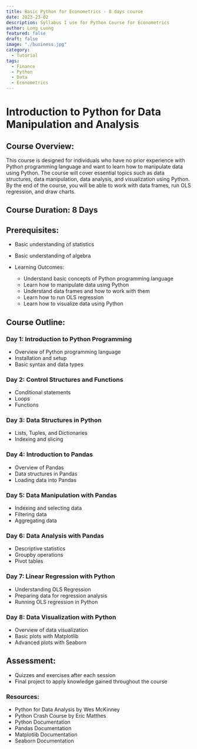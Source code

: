 ```yaml
---
title: Basic Python for Econometrics - 8 days course
date: 2023-23-02
description: Syllabus I use for Python Course for Econometrics
author: Long Luong
featured: false
draft: false
image: "./business.jpg"
category:
  - Tutorial
tags:
  - Finance
  - Python
  - Data
  - Econometrics
---
```


# Introduction to Python for Data Manipulation and Analysis

## Course Overview:
This course is designed for individuals who have no prior experience with Python programming language and want to learn how to manipulate data using Python. The course will cover essential topics such as data structures, data manipulation, data analysis, and visualization using Python. By the end of the course, you will be able to work with data frames, run OLS regression, and draw charts.

## Course Duration: 8 Days

## Prerequisites:

- Basic understanding of statistics
- Basic understanding of algebra
- Learning Outcomes:

    - Understand basic concepts of Python programming language
    - Learn how to manipulate data using Python
    - Understand data frames and how to work with them
    - Learn how to run OLS regression
    - Learn how to visualize data using Python

## Course Outline:

### Day 1: Introduction to Python Programming

- Overview of Python programming language
- Installation and setup
- Basic syntax and data types
### Day 2: Control Structures and Functions

- Conditional statements
- Loops
- Functions
### Day 3: Data Structures in Python

- Lists, Tuples, and Dictionaries
- Indexing and slicing
### Day 4: Introduction to Pandas

- Overview of Pandas
- Data structures in Pandas
- Loading data into Pandas
### Day 5: Data Manipulation with Pandas

- Indexing and selecting data
- Filtering data
- Aggregating data
### Day 6: Data Analysis with Pandas

- Descriptive statistics
- Groupby operations
- Pivot tables
### Day 7: Linear Regression with Python

- Understanding OLS Regression
- Preparing data for regression analysis
- Running OLS regression in Python
### Day 8: Data Visualization with Python

- Overview of data visualization
- Basic plots with Matplotlib
- Advanced plots with Seaborn
## Assessment:

- Quizzes and exercises after each session
- Final project to apply knowledge gained throughout the course
### Resources:

- Python for Data Analysis by Wes McKinney
- Python Crash Course by Eric Matthes
- Python Documentation
- Pandas Documentation
- Matplotlib Documentation
- Seaborn Documentation